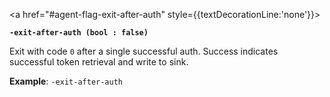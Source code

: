 <a id="agent-flag-exit-after-auth" />

<a href="#agent-flag-exit-after-auth" style={{textDecorationLine:'none'}}>

**`-exit-after-auth (bool : false)`**

</a>

Exit with code `0` after a single successful auth. Success indicates successful
token retrieval and write to sink.

**Example**: `-exit-after-auth`